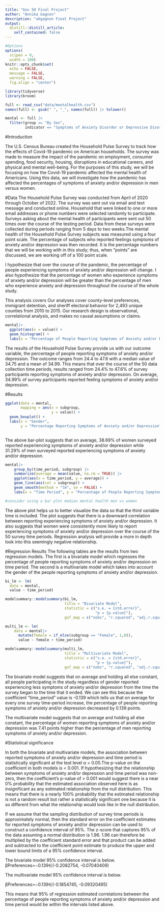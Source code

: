 ```yaml
---
title: "Gov 50 Final Project"
author: "Annika Gagnon"
description: "akgagnon Final Project"
output:
  distill::distill_article:
    self_contained: false
---
```


```r
#Options
options(
  scipen = 9,
  width = 100)
knitr::opts_chunk$set(
  echo = FALSE,
  message = FALSE,
  warning = FALSE,
  fig.align = "center")

library(tidyverse)
library(broom)

full <- read_csv("data/mentalhealth.csv")
names(full) <- gsub(" ", "_", names(full)) |> tolower()

mental <- full |>
  filter(group == "By Sex",
         indicator == "Symptoms of Anxiety Disorder or Depressive Disorder")
```

#Introduction

The U.S. Census Bureau created the Household Pulse Survey to track how the effects of Covid-19 pandemic on American households. The survey was made to measure the impact of the pandemic on employment, consumer spending, food security, housing, disruptions in educational careers, and physical and mental well-being. For the purposes of this study, we will be focusing on how the Covid-19 pandemic affected the mental health of Americans. Using this data, we will investigate how the pandemic has affected the percentages of symptoms of anxiety and/or depression in men versus women. 

#Data
The Household Pulse Survey was conducted from April of 2020 through October of 2022. The survey was sent out via email and text message and conducted online. Household that were linked to one or more email addresses or phone numbers were selected randomly to participate. Surveys asking about the mental health of participants were sent out 50 times over the course of the testing period. Data from these surveys were collected during periods ranging from 5 days to two weeks.The mental health of the Household Pulse Survey subjects was measured using a four point scale. The percentage of subjects who reported feelings symptoms of anxiety and/or depression was then recorded. It is the percentage numbers that we will be working with in this study; thus, when "points" are discussed, we are working off of a 100 point scale.

I hypothesize that over the course of the pandemic, the percentage of people experiencing symptoms of anxiety and/or depression will change. I also hypothesize that the percentage of women who experience symptoms of anxiety and/or depression will be greater than the percentage of men who experience anxiety and depression throughout the course of the whole study. 

This analysis covers Our analyses cover county-level preferences, immigrant detention, and sheriff electoral behavior for 2,493 unique counties from 2010 to 2015. Our research design is observational, correlational analysis, and makes no causal assumptions or claims.


```r
mental|>
  ggplot(aes(x = value)) +
  geom_histogram() +
  labs(x = "Percentage of People Reporting Symptoms of Anxiety and/or Depression", y = "Frequency")
```
The results of the Household Pulse Survey provide us with our outcome variable, the percentage of people reporting symptoms of anxiety and/or depression. The outcome ranges from 24.4 to 47.6 with a median value of 34.75 and a mean of 34.99. This means that over the course of the 50 data collection time periods, results ranged from 24.4% to 47.6% of survey participants reporting symptoms of anxiety and/or depression. On average, 34.99% of survey participants reported feeling symptoms of anxiety and/or depression.

#Results

```r
ggplot(data = mental,
       mapping = aes(x = subgroup,
                     y = value)) +
  geom_boxplot() +
  labs(x = "Gender",
       y = "Percentage Reporting Symptoms of Anxiety and/or Depression")
  
```
The above bar-plot suggests that on average, 38.69% of women surveyed reported experiencing symptoms of anxiety and/or depression while 31.29% of men surveyed reported experiencing symptoms of anxiety and/or depression.

```r
mental|>
    group_by(time_period, subgroup) |>
    summarize(average = mean(value, na.rm = TRUE)) |>
    ggplot(aes(x = time_period, y = average)) +
    geom_line(aes(col = subgroup)) +
    geom_smooth(method = "lm", se = FALSE) +
    labs(x = "Time Period", y = "Percentage of People Reporting Symptoms of Anxiety and/or Depression", title = "Symptoms of Anxiety and/or Depression in Men vs Women", subtitle = "Over the course of the Covid-19 Pandemic")

#consider using a bar plot median mental health men vs women
```
The above plot helps us to better visualize the data so that the third variable time is included. The plot suggests that there is a downward correlation between reporting experiencing symptoms of anxiety and/or depression. It also suggests that women were consistently more likely to report experiencing symptoms of anxiety and/or depression over the course of the 50 survey time periods. Regression analysis will provide a more in depth look into this seemingly negative relationship.

#Regression Results
The following tables are the results from two regression models. The first is a bivariate model which regresses the percentage of people reporting symptoms of anxiety and/or depression on time period. The second is a multivariate model which takes into account the gender of the people reporting symptoms of anxiety and/or depression. 
```r
bi_lm <- lm(
  data = mental,
  value ~ time_period)

modelsummary::modelsummary(bi_lm,
                           title = "Bivariate Model",
                           statistic = c("s.e. = {std.error}",
                                         "p = {p.value}"),
                           gof_map = c("nobs", "r.squared", "adj.r.squared"))

multi_lm <- lm(
    data = mental|>
      mutate(female = if_else(subgroup == "Female", 1,0)),
      value ~ female + time_period)

modelsummary::modelsummary(multi_lm,
                           title = "Multivariate Model",
                           statistic = c("s.e. = {std.error}",
                                         "p = {p.value}"),
                           gof_map = c("nobs", "r.squared", "adj.r.squared"))
```
The bivariate model suggests that on average and holding all else constant, all people participating in the study regardless of gender reported experiencing less symptoms of anxiety and/or depression from the time the survey began to the time that it ended. We can see this because the coefficient "time_period" value is -0.139 which tells us that on average for every one survey time-period increase, the percentage of people reporting symptoms of anxiety and/or depression decreased by 0.139 points. 

The multivariate model suggests that on average and holding all else constant, the percentage of women reporting symptoms of anxiety and/or depression was 7.41 points higher than the percentage of men reporting symptoms of anxiety and/or depression.

#Statistical significance

In both the bivariate and multivariate models, the association between reported symptoms of anxiety and/or depression and time period is statistically significant at the test level α = 0.05.The p-value on the coefficient in both models is < 0.001. If hypothesizing that the relationship between symptoms of anxiety and/or depression and time period was non-zero, then the coefficient’s p-value of > 0.001 would suggest there is a near 0% probability that the estimated association observed here is as insignificant as any estimated relationship from the null distribution. This means that there is a nearly 100% probability that the estimated relationship is not a random result but rather a statistically significant one because it is so different from what the relationship would look like in the null distribution.

If we assume that the sampling distribution of survey time periods is approximately normal, then the standard error on the coefficient estimates for reported symptoms of anxiety and/or depression can be used to construct a confidence interval of 95%. The z-score that captures 95% of the data assuming a normal distribution is 1.96. 1.96 can therefore be multiplied by the coefficient standard error and that product can be added and subtracted to the coefficient point estimate to produce the upper and lower bound limits of a 95% confidence interval.

The bivariate model 95% confidence interval is below.
βPreferences=−0.139∈(-0.2082754, -0.07040409)

The multivariate model 95% confidence interval is below.

βPreferences=−0.139∈(-0.1854745, -0.09320495)

This means that 95% of regression estimated correlations between the percentage of people reporting symptoms of anxiety and/or depression and time period would be within the intervals listed above.










